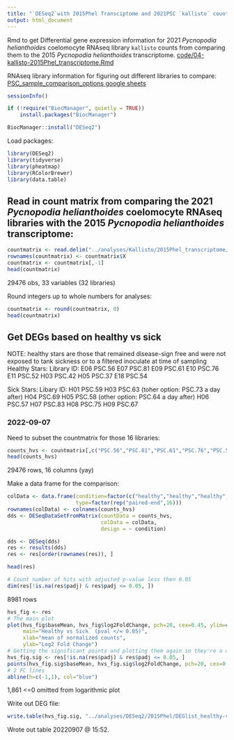 ```yaml
---
title: "`DESeq2`with 2015Phel Transciptome and 2021PSC `kallisto` counts"
output: html_document
---
```


Rmd to get Differential gene expression information for 2021 _Pycnopodia helianthoides_ coelomocyte RNAseq library `kallisto` counts from comparing them to the 2015 _Pycnopodia helianthoides_ transcriptome.     [code/04-kallisto-2015Phel_transcriptome.Rmd](https://github.com/grace-ac/project_pycno/blob/main/code/04-kallisto-2015Phel_transcriptome.Rmd)

RNAseq library information for figuring out different libraries to compare: [PSC_sample_comparison_options google sheets](https://docs.google.com/spreadsheets/d/1LtIQ-VBCQNi1jJCGmf7DlA4f8Y410-CxwM1z6l-EjIY/edit#gid=0)

```r
sessionInfo()
```


```r
if (!require("BiocManager", quietly = TRUE))
    install.packages("BiocManager")

BiocManager::install("DESeq2")
```

Load packages:
```r
library(DESeq2)
library(tidyverse)
library(pheatmap)
library(RColorBrewer)
library(data.table)
```


## Read in count matrix from comparing the 2021 _Pycnopodia helianthoides_ coelomocyte RNAseq libraries with the 2015 _Pycnopodia helianthoides_ transcriptome:  
```r
countmatrix <- read.delim("../analyses/Kallisto/2015Phel_transcriptome/kallisto-20220824_2015.isoform.counts.matrix", header = TRUE, sep = '\t')
rownames(countmatrix) <- countmatrix$X
countmatrix <- countmatrix[,-1]
head(countmatrix)
```
29476 obs, 33 variables (32 libraries)

Round integers up to whole numbers for analyses:    
```r
countmatrix <- round(countmatrix, 0)
head(countmatrix)
```

## Get DEGs based on healthy vs sick
NOTE: healthy stars are those that remained disease-sign free and were not exposed to tank sickness or to a filtered inoculate at time of sampling
Healthy Stars:   Library ID:
E06                 PSC.56
E07                 PSC.81
E09                 PSC.61
E10                 PSC.76
E11                 PSC.52
H03                 PSC.42
H05                 PSC.37
E18                 PSC.54

Sick Stars:       Libary ID:
H01                 PSC.59
H03                 PSC.63 (toher option: PSC.73 a day after)
H04                 PSC.69
H05                 PSC.58 (other option: PSC.64 a day after)
H06                 PSC.57
H07                 PSC.83
H08                 PSC.75
H09                 PSC.67

### 2022-09-07    
Need to subset the countmatrix for those 16 libraries:    
```r
counts_hvs <- countmatrix[,c("PSC.56","PSC.81","PSC.61","PSC.76","PSC.52","PSC.42","PSC.37","PSC.54","PSC.59","PSC.63","PSC.69","PSC.58","PSC.57","PSC.83","PSC.75","PSC.67")]
head(counts_hvs)
```
29476 rows, 16 columns (yay)


Make a data frame for the comparison: 
```r
colData <- data.frame(condition=factor(c("healthy","healthy","healthy","healthy","healthy","healthy","healthy","healthy","sick","sick","sick","sick","sick","sick","sick","sick")),
                      type=factor(rep("paired-end",16)))
rownames(colData) <- colnames(counts_hvs)
dds <- DESeqDataSetFromMatrix(countData = counts_hvs,
                              colData = colData,
                              design = ~ condition)
```

```r
dds <- DESeq(dds)
res <- results(dds)
res <- res[order(rownames(res)), ]
```

```r
head(res)
```

```r
# Count number of hits with adjusted p-value less then 0.05
dim(res[!is.na(res$padj) & res$padj <= 0.05, ])
```
8981 rows 

```r
hvs_fig <- res
# The main plot
plot(hvs_fig$baseMean, hvs_fig$log2FoldChange, pch=20, cex=0.45, ylim=c(-15, 15), log="x", col="darkgray",
     main="Healthy vs Sick  (pval </= 0.05)",
     xlab="mean of normalized counts",
     ylab="Log2 Fold Change")
# Getting the significant points and plotting them again so they're a different color
hvs_fig.sig <- res[!is.na(res$padj) & res$padj <= 0.05, ]
points(hvs_fig.sig$baseMean, hvs_fig.sig$log2FoldChange, pch=20, cex=0.45, col="red")
# 2 FC lines
abline(h=c(-1,1), col="blue")
```
1,861 <=0 omitted from logarithmic plot

Write out DEG file: 
```r
write.table(hvs_fig.sig, "../analyses/DESeq2/2015Phel/DEGlist_healthy-vs-sick.tab", sep = "\t", row.names = T, quote = FALSE, col.names = TRUE)
```
Wrote out table 20220907 @ 15:52. 









